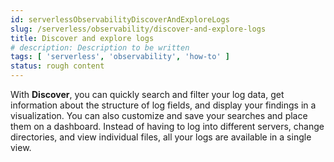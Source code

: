 ```yaml
---
id: serverlessObservabilityDiscoverAndExploreLogs
slug: /serverless/observability/discover-and-explore-logs
title: Discover and explore logs
# description: Description to be written
tags: [ 'serverless', 'observability', 'how-to' ]
status: rough content
---
```




<RoughContent />

<div id="monitor-logs"></div>

With **Discover**, you can quickly search and filter your log data, get information about the structure of log fields, and display your findings in a visualization.
You can also customize and save your searches and place them on a dashboard.
Instead of having to log into different servers, change directories, and view individual files, all your logs are available in a single view.


<Feedback slug="/serverless/observability/discover-and-explore-logs" filepath="docs/logging/view-and-monitor-logs.mdx" />
